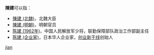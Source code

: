 '''陳建'''可以指：
* [[陳建_(北魏)|陳建 (北魏)]]，北魏大臣
* [[陳建_(明朝)|陳建 (明朝)]]，明朝官员
* [[陈建_(1962年)|陈建 (1962年)]]，中国人民解放军少将，联勤保障部队政治工作部副主任
* [[陈建_(企业家)|陈建 (企业家)]]，日本华人企业家，[[创业新干线|创业新干线]]创始人

{{disambig}}
[[Category:二字陈姓人名消歧义|jian]]